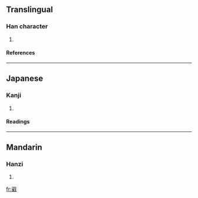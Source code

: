==Translingual==
===Han character===
{{Han char|rn=46|rad=山|as=15|sn=18|four=2225<sub>3</sub>|canj=山火土戈 (UFGI)}}
# {{defn|Han|sort=山15}}
====References====
{{Han ref|kx=0322.061|dkj=08581|hdz=10804.120|uh=5DC0|ud=24000|bh=EFC4|bd=61380}}
----
==Japanese==
===Kanji===
{{ja-kanji|grade=|rs=山15}}
# {{defn|Japanese}} 
====Readings====
{{ja-readings|on=[[さつ]] (satsu), [[ざち]] (zachi), [[せつ]] (setsu), [[ぜち]] (zechi)|kun=}}
----
==Mandarin==
===Hanzi===
{{cmn-hanzi|pin=[[jiē]] ([[jie1]])|wg=chieh<sup>1</sup>}}
# {{defn|Mandarin}}

[[fr:巀]]